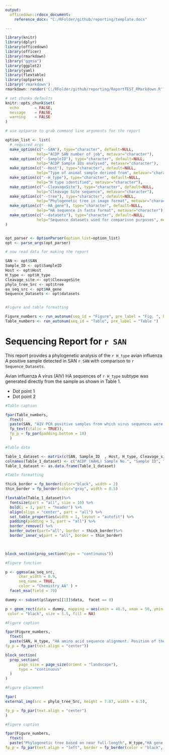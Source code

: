 ```yaml
---
output:
  officedown::rdocx_document:
    reference_docx: "C:/RFolder/github/reporting/template.docx"

---
```


```r
library(knitr)
library(dplyr)
library(officedown)
library(officer)
library(rmarkdown)
library("ggmsa")
library(ggplot2)
library(yaml)
library(flextable)
library(optparse)
library('rmarkdown')
rmarkdown::render('C:/RFolder/github/reporting/ReportTEST_RMarkdown.R')

# set chunks defaults
knitr::opts_chunk$set(
  echo       = FALSE,
  message    = FALSE,
  warning    = FALSE
)

# use optparse to grab command line arguments for the report

option_list <- list(
  # required args
  make_option(c("--SAN"), type="character", default=NULL,
              help="ACDP SAN number of job", metavar="character"),
  make_option(c("--SampleID"), type="character", default=NULL,
              help="ACDP Sample IDs analysed", metavar="character"),
  make_option(c("--Host"), type="character", default=NULL,
              help="Type of animal sample derived from", metavar="character"),
  make_option(c("--H_type"), type="character", default=NULL,
              help="H type identified", metavar="character"),
  make_option(c("--CleavageSite"), type="character", default=NULL,
              help="Cleavage Site sequence", metavar="character"),
  make_option(c("--tree"), type="character", default=NULL,
              help="Phylogenetic tree in image format", metavar="character"),
  make_option(c("--HA_gene"), type="character", default=NULL,
              help="HA sequence in fasta format", metavar="character"),
  make_option(c("--datasets"), type="character", default=NULL,
              help="Sequence datasets used for comparison purposes", metavar="character")
)


opt_parser <- OptionParser(option_list=option_list)
opt <- parse_args(opt_parser)

# now read data for making the report

SAN <- opt$SAN
Sample_ID <- opt$SampleID
Host <- opt$Host
H_type <- opt$H_type
Cleavage_site <- opt$CleavageSite
phylo_tree_Src <- opt$tree
aa_seq_src <- opt$HA_gene 
Sequence_Datasets <- opt$datasets


#Figure and table formatting

Figure_numbers <- run_autonum(seq_id = "Figure", pre_label = "Fig. ", bkm = NULL)
Table_numbers <- run_autonum(seq_id = "Table", pre_label = "Table ")


```

# Sequencing Report for `r SAN`

This report provides a phylogenetic analysis of the `r H_type` avian influenza A positive sample detected in SAN `r SAN` with comparison to `r Sequence_Datasets`.

Avian influenza A virus (AIV) HA sequences of `r H_type` subtype was generated directly from the sample as shown in Table 1.

* Dot point 1
* Dot point 2

```r

#Table caption

fpar(Table_numbers,
  ftext(
  paste(SAN, "AIV PCR positive samples from which virus sequences were obtained", sep = " "), 
  fp_text(italic = TRUE)),
  fp_p = fp_par(padding.bottom = 10)
  )

#Table data 

Table_1_dataset <- matrix(c(SAN, Sample_ID  , Host, H_type, Cleavage_site), ncol = 5)
colnames(Table_1_dataset) <- c("ACDP (AAHL) Sample No.", "Sample ID", "Host", "Subtype", "HA cleavage site sequence")
Table_1_dataset <- as.data.frame(Table_1_dataset)

#Table formatting

thick_border = fp_border(color="black", width = 2)
thin_border = fp_border(color="gray", width = 0.5)

flextable(Table_1_dataset)%>%
  fontsize(part = "all", size = 10) %>%
  bold(i = 1, part = "header") %>%
  align(align = "center", part = "all") %>%
  set_table_properties(width = 1, layout = "autofit") %>%
  padding(padding = 5, part = "all") %>%
  border_remove() %>%
  border_outer(part="all", border = thick_border)%>%
  border_inner_v(part = "all", border = thin_border)
  
```

```r



```

```r
block_section(prop_section(type = "continuous"))
```

```r

#Figure function

p <- ggmsa(aa_seq_src,
      char_width = 0.9,
      seq_name = TRUE,
      color = "Chemistry_AA" ) +
  facet_msa(field = 70) 

dummy <- subset(p$layers[[1]]$data,  facet == 0)

p + geom_rect(data = dummy, mapping = aes(xmin = 40.5, xmax = 50, ymin = -Inf, ymax = Inf),
 color = "black", size = 1.5, fill = NA) 

#Figure caption

fpar(Figure_numbers,
  ftext(
  paste(SAN, H_type, "HA amino acid sequence alignment. Position of the multi-basic HA cleavage site is indicated by the black box.", sep = " "), fp_text(italic = TRUE)),
fp_p = fp_par(text.align = "center"))

block_section(
  prop_section(
      page_size = page_size(orient = "landscape"),
      type = "continuous"
  )
)

```


```r

#Figure placement

fpar(
external_img(src = phylo_tree_Src, height = 7.87, width = 6.5),

fp_p = fp_par(text.align = "center")
)

#Figure caption

fpar(Figure_numbers,
  ftext(
  paste("Phylogenetic tree based on near full-length", H_type,"HA gene sequences (1648bp) showing the relationship of sample", SAN, "(Red) to other endemic and exotic", H_type, "HA viruses.", sep = " "), fp_text(italic = TRUE)),
fp_p = fp_par(text.align = "left", border = fp_border(color = "black", style = "solid", width = 0.5)))



```
